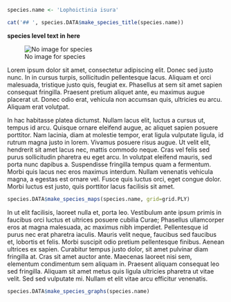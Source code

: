 ```r
species.name <- 'Lophoictinia isura'
```

```r
cat('## ', species.DATA$make_species_title(species.name))
```

**species level text in here**

![No image for species](assets/missing.png)

Lorem ipsum dolor sit amet, consectetur adipiscing elit. Donec sed justo nunc. In in cursus turpis, sollicitudin pellentesque lacus. Aliquam et orci malesuada, tristique justo quis, feugiat ex. Phasellus at sem sit amet sapien consequat fringilla. Praesent pretium aliquet ante, eu maximus augue placerat ut. Donec odio erat, vehicula non accumsan quis, ultricies eu arcu. Aliquam erat volutpat.

In hac habitasse platea dictumst. Nullam lacus elit, luctus a cursus ut, tempus id arcu. Quisque ornare eleifend augue, ac aliquet sapien posuere porttitor. Nam lacinia, diam at molestie tempor, erat ligula vulputate ligula, id rutrum magna justo in lorem. Vivamus posuere risus augue. Ut velit elit, hendrerit sit amet lacus nec, mattis commodo neque. Cras vel felis sed purus sollicitudin pharetra eu eget arcu. In volutpat eleifend mauris, sed porta nunc dapibus a. Suspendisse fringilla tempus quam a fermentum. Morbi quis lacus nec eros maximus interdum. Nullam venenatis vehicula magna, a egestas est ornare vel. Fusce quis luctus orci, eget congue dolor. Morbi luctus est justo, quis porttitor lacus facilisis sit amet.

```r
species.DATA$make_species_maps(species.name, grid=grid.PLY)
```

In ut elit facilisis, laoreet nulla et, porta leo. Vestibulum ante ipsum primis in faucibus orci luctus et ultrices posuere cubilia Curae; Phasellus ullamcorper eros at magna malesuada, ac maximus nibh imperdiet. Pellentesque id purus nec erat pharetra iaculis. Mauris velit neque, faucibus sed faucibus et, lobortis et felis. Morbi suscipit odio pretium pellentesque finibus. Aenean ultrices ex sapien. Curabitur tempus justo dolor, sit amet pulvinar diam fringilla at. Cras sit amet auctor ante. Maecenas laoreet nisi sem, elementum condimentum sem aliquam in. Praesent aliquam consequat leo sed fringilla. Aliquam sit amet metus quis ligula ultricies pharetra ut vitae velit. Sed sed vulputate mi. Nullam et elit vitae arcu efficitur venenatis.

```r
species.DATA$make_species_graphs(species.name)
```
